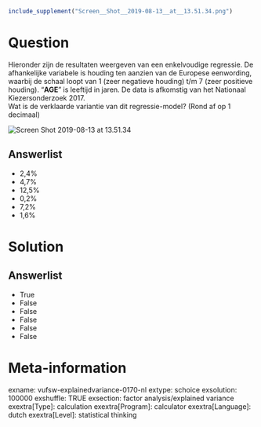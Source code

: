 ```{r, echo = FALSE, results = "hide"}
include_supplement("Screen__Shot__2019-08-13__at__13.51.34.png")
```

Question
========
Hieronder zijn de resultaten weergeven van een enkelvoudige regressie.
De afhankelijke variabele is houding ten aanzien van de Europese
eenwording, waarbij de schaal loopt van 1 (zeer negatieve houding) t/m 7
(zeer positieve houding). “**AGE**” is leeftijd in jaren. De data is
afkomstig van het Nationaal Kiezersonderzoek 2017.  
Wat is de verklaarde variantie van dit regressie-model? (Rond af op 1
decimaal)   
  
<img src="Screen__Shot__2019-08-13__at__13.51.34.png"
class="fr-fic fr-dii enlargeimage tvcss_2"
alt="Screen Shot 2019-08-13 at 13.51.34" />

Answerlist
----------
* 2,4%
* 4,7%
* 12,5%
* 0,2%
* 7,2%
* 1,6%

Solution
========










Answerlist
----------
* True
* False
* False
* False
* False
* False

Meta-information
================
exname: vufsw-explainedvariance-0170-nl
extype: schoice
exsolution: 100000
exshuffle: TRUE
exsection: factor analysis/explained variance
exextra[Type]: calculation
exextra[Program]: calculator
exextra[Language]: dutch
exextra[Level]: statistical thinking


